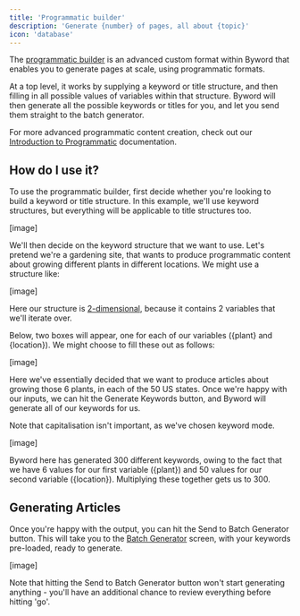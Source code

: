 ```yaml
---
title: 'Programmatic builder'
description: 'Generate {number} of pages, all about {topic}'
icon: 'database'
---
```


The [programmatic builder](/programmatic) is an advanced custom format within Byword that enables you to generate pages at scale, using programmatic formats.

At a top level, it works by supplying a keyword or title structure, and then filling in all possible values of variables within that structure. Byword will then generate all the possible keywords or titles for you, and let you send them straight to the batch generator.

For more advanced programmatic content creation, check out our [Introduction to Programmatic](/programmatic/introduction) documentation.

## How do I use it?

To use the programmatic builder, first decide whether you're looking to build a keyword or title structure. In this example, we'll use keyword structures, but everything will be applicable to title structures too.

[image]

We'll then decide on the keyword structure that we want to use. Let's pretend we're a gardening site, that wants to produce programmatic content about growing different plants in different locations. We might use a structure like:

[image]

Here our structure is [2-dimensional](/programmatic/datasets#2-dimensional-datasets), because it contains 2 variables that we'll iterate over.

Below, two boxes will appear, one for each of our variables ({plant} and {location}). We might choose to fill these out as follows:

[image]

Here we've essentially decided that we want to produce articles about growing those 6 plants, in each of the 50 US states. Once we're happy with our inputs, we can hit the Generate Keywords button, and Byword will generate all of our keywords for us.

Note that capitalisation isn't important, as we've chosen keyword mode.

[image]

Byword here has generated 300 different keywords, owing to the fact that we have 6 values for our first variable ({plant}) and 50 values for our second variable ({location}). Multiplying these together gets us to 300.

## Generating Articles

Once you're happy with the output, you can hit the Send to Batch Generator button. This will take you to the [Batch Generator](/batch-generator) screen, with your keywords pre-loaded, ready to generate.

[image]

Note that hitting the Send to Batch Generator button won't start generating anything - you'll have an additional chance to review everything before hitting 'go'.